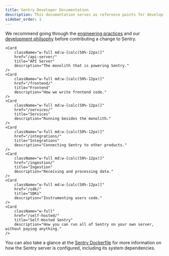 ```yaml
---
title: Sentry Developer Documentation
description: This documentation serves as reference points for developing against Sentry, as well as finer details about running the Sentry services.
sidebar_order: 1
---
```


We recommend going through the [engineering practices](/engineering-practices) and our [development philsophy](/getting-started/philosophy/) before contributing a change to Sentry.


<div className="flex flex-wrap gap-6">
    <Card
        className="w-full"
        href="/development-infrastructure/"
        title="Development Infrastructure"
        description="How to get your local dev environment up and running."
    />

    <Card
        className="w-full md:w-[calc(50%-12px)]"
        href="/api-server/"
        title="API Server"
        description="The monolith that is powering Sentry."
    />
    <Card
        className="w-full md:w-[calc(50%-12px)]"
        href="/frontend/"
        title="Frontend"
        description="How we write frontend code."
    />
    <Card
        className="w-full md:w-[calc(50%-12px)]"
        href="/services/"
        title="Services"
        description="Running besides the monolith."
    />
    <Card
        className="w-full md:w-[calc(50%-12px)]"
        href="/integrations/"
        title="Integrations"
        description="Connecting Sentry to other products."
    />
    <Card
        className="w-full md:w-[calc(50%-12px)]"
        href="/ingestion/"
        title="Ingestion"
        description="Receiving and processing data."
    />
    <Card
        className="w-full md:w-[calc(50%-12px)]"
        href="/sdk/"
        title="SDKs"
        description="Instrumenting users code."
    />
    <Card
        className="w-full"
        href="/self-hosted/"
        title="Self-Hosted Sentry"
        description="How you can run all of Sentry on your own server, without paying anything."
    />
</div>

You can also take a glance at the [Sentry Dockerfile](https://github.com/getsentry/sentry/blob/master/self-hosted/Dockerfile) for more information on how the Sentry server is configured, including its system dependencies.
